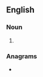 {{also|pile-ups}}
==English==

===Noun===
{{head|en|noun form}}

# {{plural of|en|pileup}}

===Anagrams===
* {{anagrams|en|a=eilppsu|luppies|piles up|uppiles}}